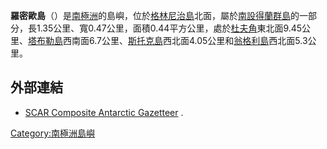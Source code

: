 {{coord|62|22|34.7|S|59|55|30.6|W|display=title}}

'''羅密歐島'''（{{lang-en|Romeo Island}}）是[[南極洲|南極洲]]的島嶼，位於[[格林尼治島|格林尼治島]]北面，屬於[[南設得蘭群島|南設得蘭群島]]的一部分，長1.35公里、寬0.47公里，面積0.44平方公里，處於[[杜夫角|杜夫角]]東北面9.45公里、[[塔布勒島|塔布勒島]]西南面6.7公里、[[斯托克島|斯托克島]]西北面4.05公里和[[翁格利島|翁格利島]]西北面5.3公里。

==外部連結==
* [http://data.aad.gov.au/aadc/gaz/scar/ SCAR Composite Antarctic Gazetteer] {{WebCite|url=https://www.webcitation.org/5ug2CfC7m?url=http://data.aad.gov.au/aadc/gaz/scar/ |date=20101202140255 |dateformat=iso }}.

{{南设得兰群岛}}

{{Antarctica-geo-stub}}

[[Category:南極洲島嶼|Category:南極洲島嶼]]